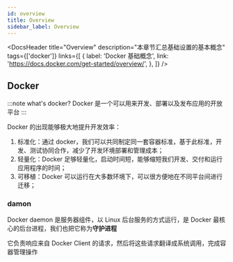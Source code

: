 ```yaml
---
id: overview
title: Overview
sidebar_label: Overview
---
```



<DocsHeader
  title="Overview"
  description="本章节汇总基础设置的基本概念"
  tags={['docker']}
  links={[
    {
      label: 'Docker 基础概念',
      link: 'https://docs.docker.com/get-started/overview/',
    },
  ]}
/>

## Docker

:::note what's docker?
Docker 是一个可以用来开发、部署以及发布应用的开放平台
:::

Docker 的出现能够极大地提升开发效率：

1. 标准化：通过 docker，我们可以共同制定同一套容器标准，基于此标准，开发、测试协同合作，减少了开发环境部署和管理成本；
2. 轻量化：Docker 足够轻量化，启动时间短，能够缩短我们开发、交付和运行应用程序的时间；
3. 可移植：Docker 可以运行在大多数环境下，可以很方便地在不同平台间进行迁移；

### damon

Docker daemon 是服务器组件，以 Linux 后台服务的方式运行，是 Docker 最核心的后台进程，我们也把它称为<b>守护进程</b>

它负责响应来自 Docker Client 的请求，然后将这些请求翻译成系统调用，完成容器管理操作
